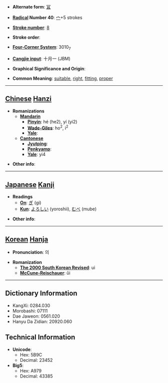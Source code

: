 * '''Alternate form''': [[冝]]

* '''[[Wiktionary:Chinese radical index| Radical]] Number 40''': [[Wiktionary:Chinese radical index 宀|宀]]+5 strokes

* '''[[Wiktionary:Chinese total strokes index|Stroke number]]''': [[Wiktionary:Chinese total strokes index 8|8]]

* '''Stroke order''': 

* '''[[Wiktionary:Chinese four corner index|Four-Corner System]]''': 3010<sub>7</sub>

* '''[[Wiktionary:Chinese Cangjie index|Cangjie input]]''': 十月一 (JBM)

* '''Graphical Significance and Origin''': 

* '''Common Meaning''': [[suitable]], [[right]], [[fitting]], [[proper]]

----

== [[Chinese]] [[Hanzi]] ==

* '''Romanizations'''
** '''[[Mandarin]]'''
*** '''[[Pinyin]]''': hé (he2), yí (yi2)
*** '''[[Wade-Giles]]''': ho<sup>2</sup>, i<sup>2</sup>
*** '''[[Yale]]''': 
** '''[[Cantonese]]'''
*** '''[[Jyutping]]''':
*** '''[[Penkyamp]]''': 
*** '''[[Yale]]''': yi4

* '''Other info''': 

----

== [[Japanese]] [[Kanji]] ==

* '''Readings'''
** '''[[On]]''': [[ぎ]] (gi)
** '''[[Kun]]''': [[よろしい]] (yoroshii), [[むべ]] (mube)

* '''Other info''':  

----

== [[Korean]] [[Hanja]] ==

* '''Pronunciation''': 의

* '''Romanization'''
** '''[[The 2000 South Korean Revised Romanization|The 2000 South Korean Revised]]''': ui
** '''[[McCune-Reischauer]]''': ŭi

----

== Dictionary Information ==

* KangXi: 0284.030
* Morobashi: 07111
* Dae Jaweon: 0561.020
* Hanyu Da Zidian: 20920.060

== Technical Information ==

* '''Unicode''':
** Hex: 5B9C
** Decimal: 23452
* '''Big5''':
** Hex: A979
** Decimal: 43385